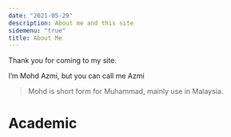 ```yaml
---
date: "2021-05-29"
description: About me and this site
sidemenu: "true"
title: About Me
---
```


Thank you for coming to my site.

I'm Mohd Azmi, but you can call me Azmi

> Mohd is short form for Muhammad, mainly use in Malaysia.


# Academic



